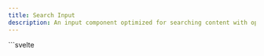 ```yaml
---
title: Search Input
description: An input component optimized for searching content with optional customization
---
```



<Tabs>
  <TabItem label="Preview">
    <SearchInputPreview />
  </TabItem>
  <TabItem label="Usage">
    ```svelte
    <script lang="ts">
        import { SearchInput } from "@dxdns/feflow"

        const variants = ["contained", "text", "outlined"]
    </script>

    <div style="max-width: 300px; margin: 0 auto;">
        {#each variants as variant}
            <SearchInput placeholder={variant} variant={variant as any} />
            <br />
            <br />
        {/each}
    </div>
    ```

  </TabItem>
</Tabs>
